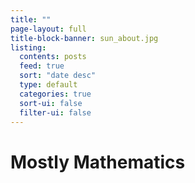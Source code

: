```yaml
---
title: ""
page-layout: full
title-block-banner: sun_about.jpg
listing:
  contents: posts
  feed: true
  sort: "date desc"
  type: default
  categories: true
  sort-ui: false
  filter-ui: false
---
```


# Mostly Mathematics



